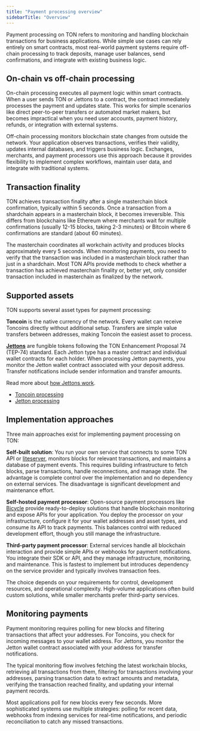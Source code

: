 ```yaml
---
title: "Payment processing overview"
sidebarTitle: "Overview"
---
```


Payment processing on TON refers to monitoring and handling blockchain transactions for business applications. While simple use cases can rely entirely on smart contracts, most real-world payment systems require off-chain processing to track deposits, manage user balances, send confirmations, and integrate with existing business logic.

## On-chain vs off-chain processing

On-chain processing executes all payment logic within smart contracts. When a user sends TON or Jettons to a contract, the contract immediately processes the payment and updates state. This works for simple scenarios like direct peer-to-peer transfers or automated market makers, but becomes impractical when you need user accounts, payment history, refunds, or integration with external systems.

Off-chain processing monitors blockchain state changes from outside the network. Your application observes transactions, verifies their validity, updates internal databases, and triggers business logic. Exchanges, merchants, and payment processors use this approach because it provides flexibility to implement complex workflows, maintain user data, and integrate with traditional systems.

## Transaction finality

TON achieves transaction finality after a single masterchain block confirmation, typically within 5 seconds. Once a transaction from a shardchain appears in a masterchain block, it becomes irreversible. This differs from blockchains like Ethereum where merchants wait for multiple confirmations (usually 12-15 blocks, taking 2-3 minutes) or Bitcoin where 6 confirmations are standard (about 60 minutes).

The masterchain coordinates all workchain activity and produces blocks approximately every 5 seconds. When monitoring payments, you need to verify that the transaction was included in a masterchain block rather than just in a shardchain. Most TON APIs provide methods to check whether a transaction has achieved masterchain finality or, better yet, only consider transaction included in masterchain as finalized by the network.

## Supported assets

TON supports several asset types for payment processing:

**Toncoin** is the native currency of the network. Every wallet can receive Toncoins directly without additional setup. Transfers are simple value transfers between addresses, making Toncoin the easiest asset to process.

[**Jettons**](/standard/tokens/jettons/overview) are fungible tokens following the TON Enhancement Proposal 74 (TEP-74) standard. Each Jetton type has a master contract and individual wallet contracts for each holder. When processing Jetton payments, you monitor the Jetton wallet contract associated with your deposit address. Transfer notifications include sender information and transfer amounts.

Read more about [how Jettons work](/standard/tokens/jettons/how-it-works).

- [Toncoin processing](/payments/toncoin)
- [Jetton processing](/payments/jettons)

## Implementation approaches

Three main approaches exist for implementing payment processing on TON:

**Self-built solution**: You run your own service that connects to some TON API or [liteserver](/ecosystem/rpc/overview), monitors blocks for relevant transactions, and maintains a database of payment events. This requires building infrastructure to fetch blocks, parse transactions, handle reconnections, and manage state. The advantage is complete control over the implementation and no dependency on external services. The disadvantage is significant development and maintenance effort.

**Self-hosted payment processor**: Open-source payment processors like [Bicycle](https://github.com/gobicycle/bicycle) provide ready-to-deploy solutions that handle blockchain monitoring and expose APIs for your application. You deploy the processor on your infrastructure, configure it for your wallet addresses and asset types, and consume its API to track payments. This balances control with reduced development effort, though you still manage the infrastructure.

**Third-party payment processor**: External services handle all blockchain interaction and provide simple APIs or webhooks for payment notifications. You integrate their SDK or API, and they manage infrastructure, monitoring, and maintenance. This is fastest to implement but introduces dependency on the service provider and typically involves transaction fees.

The choice depends on your requirements for control, development resources, and operational complexity. High-volume applications often build custom solutions, while smaller merchants prefer third-party services.

## Monitoring payments

Payment monitoring requires polling for new blocks and filtering transactions that affect your addresses. For Toncoins, you check for incoming messages to your wallet address. For Jettons, you monitor the Jetton wallet contract associated with your address for transfer notifications.

The typical monitoring flow involves fetching the latest workchain blocks, retrieving all transactions from them, filtering for transactions involving your addresses, parsing transaction data to extract amounts and metadata, verifying the transaction reached finality, and updating your internal payment records.

Most applications poll for new blocks every few seconds. More sophisticated systems use multiple strategies: polling for recent data, webhooks from indexing services for real-time notifications, and periodic reconciliation to catch any missed transactions.
